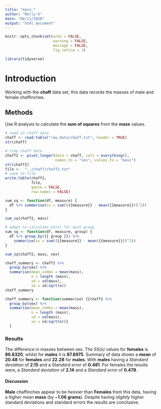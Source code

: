```yaml
---
title: "main."
author: "Molly K"
date: "04/11/2020"
output: "html_document"
---
```

<!-- Setup, FALSE for these 3 so code doesn't show up in document -->
```r
knitr::opts_chunk$set(echo = FALSE,
                      warning = FALSE,
                      message = FALSE,
                      fig.retina = 3)
```

<!-- package loading -->
```r
library(tidyverse)

```

# Introduction 
Working with the **chaff** data set, this data records the masses of male and female chaffinches.  

## Methods
Use R analysis to calculate the **sum of squares** from the **mass** values. 

```r
# read in chaff data
chaff <- read.table("raw_data/chaff.txt", header = TRUE)
str(chaff)

# tidy chaff data
chaff2 <- pivot_longer(data = chaff, cols = everything(),
                       names_to = "sex", values_to = "mass")
str(chaff2)
file <-  "../chaff/chaff2.txt"
# save to file 
write.table(chaff2, 
            file, 
            quote = FALSE,
            row.names = FALSE)
```
<!-- code chunk for SS(x) -->
```r
sum_sq <- function(df, measure) {
  df %>% summarise(ss = sum(({{measure}} - mean({{measure}}))^2))
}

sum_sq(chaff2, mass)

# adapt to calculate SS(x) for each group
sum_sq <- function(df, measure, group) {
  df %>% group_by({{ group }}) %>% 
    summarise(ss = sum(({{measure}} - mean({{measure}}))^2))
}

sum_sq(chaff2, mass, sex)
```
<!-- summarise by sex - include the mean, standard deviation, sample size and standard error -->
```r
chaff_summary <- chaff2 %>%
  group_by(sex) %>%
  summarise(mean_index = mean(mass),
            n = length (mass),
            sd = sd(mass),
            se = sd/sqrt(n))
chaff_summary
```
<!-- make into a function -->
```r
chaff_summary <- function(summarise) {{chaff2 %>%
  group_by(sex) %>%
  summarise(mean_index = mean(mass),
            n = length (mass),
            sd = sd(mass),
            se = sd/sqrt(n))}
  }
```



### Results 
The difference in masses between sex. The *SS(x)* values for **females** is **86.8320**, whilst for **males** it is **87.8975**.
Summary of data shows a **mean** of **20.48** for **females** and **22.28** for **males**. With **males** having a *Standard deviation* of **2.15**  and a *Standard error* of **0.481**. 
For females the results were, a *Standard deviation* of **2.14** and a *Standard error* of **0.478**.

#### Discussion 
**Male** chaffinches appear to be *heavier* than **Females** from this data, having a *higher* mean **mass** (by ~**1.06 grams**). Despite having *slightly higher* standard deviations and standard errors the results are conclusive.
